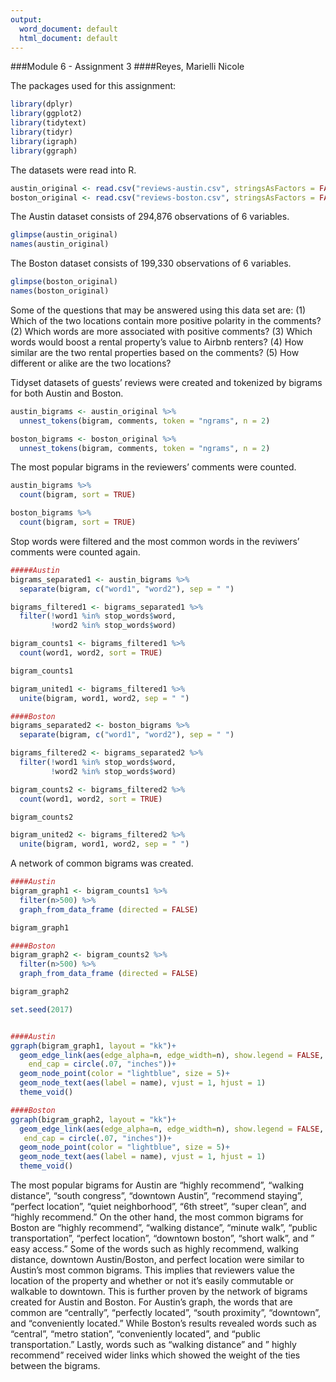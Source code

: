 ---
output:
  word_document: default
  html_document: default
---
###Module 6 - Assignment 3
####Reyes, Marielli Nicole


The packages used for this assignment:
```{r}
library(dplyr) 
library(ggplot2) 
library(tidytext) 
library(tidyr)
library(igraph)
library(ggraph)
```


The datasets were read into R. 
```{r}
austin_original <- read.csv("reviews-austin.csv", stringsAsFactors = FALSE)
boston_original <- read.csv("reviews-boston.csv", stringsAsFactors = FALSE)
```


The Austin dataset consists of 294,876 observations of 6 variables. 
```{r}
glimpse(austin_original)
names(austin_original)
```


The Boston dataset consists of 199,330 observations of 6 variables. 
```{r}
glimpse(boston_original)
names(boston_original)
```

Some of the questions that may be answered using this data set are:
(1) Which of the two locations contain more positive polarity in the comments?
(2) Which words are more associated with positive comments? 
(3) Which words would boost a rental property's value to Airbnb renters?
(4) How similar are the two rental properties based on the comments?
(5) How different or alike are the two locations?


Tidyset datasets of guests' reviews were created and tokenized by bigrams for both Austin and Boston. 
```{r}
austin_bigrams <- austin_original %>% 
  unnest_tokens(bigram, comments, token = "ngrams", n = 2)

boston_bigrams <- boston_original %>% 
  unnest_tokens(bigram, comments, token = "ngrams", n = 2)
```


The most popular bigrams in the reviewers' comments were counted.   
```{r}
austin_bigrams %>% 
  count(bigram, sort = TRUE)

boston_bigrams %>% 
  count(bigram, sort = TRUE)
```


Stop words were filtered and the most common words in the reviwers' comments were counted again.  
```{r}
#####Austin
bigrams_separated1 <- austin_bigrams %>% 
  separate(bigram, c("word1", "word2"), sep = " ") 

bigrams_filtered1 <- bigrams_separated1 %>% 
  filter(!word1 %in% stop_words$word,
         !word2 %in% stop_words$word)

bigram_counts1 <- bigrams_filtered1 %>% 
  count(word1, word2, sort = TRUE)

bigram_counts1

bigram_united1 <- bigrams_filtered1 %>% 
  unite(bigram, word1, word2, sep = " ")

####Boston
bigrams_separated2 <- boston_bigrams %>% 
  separate(bigram, c("word1", "word2"), sep = " ") 

bigrams_filtered2 <- bigrams_separated2 %>% 
  filter(!word1 %in% stop_words$word,
         !word2 %in% stop_words$word)

bigram_counts2 <- bigrams_filtered2 %>% 
  count(word1, word2, sort = TRUE)

bigram_counts2

bigram_united2 <- bigrams_filtered2 %>% 
  unite(bigram, word1, word2, sep = " ")
```



A network of common bigrams was created. 
```{r}
####Austin
bigram_graph1 <- bigram_counts1 %>% 
  filter(n>500) %>% 
  graph_from_data_frame (directed = FALSE)

bigram_graph1

####Boston
bigram_graph2 <- bigram_counts2 %>% 
  filter(n>500) %>% 
  graph_from_data_frame (directed = FALSE)

bigram_graph2
```


```{r}
set.seed(2017)


####Austin
ggraph(bigram_graph1, layout = "kk")+
  geom_edge_link(aes(edge_alpha=n, edge_width=n), show.legend = FALSE,
    end_cap = circle(.07, "inches"))+
  geom_node_point(color = "lightblue", size = 5)+
  geom_node_text(aes(label = name), vjust = 1, hjust = 1)
  theme_void()

####Boston
ggraph(bigram_graph2, layout = "kk")+
  geom_edge_link(aes(edge_alpha=n, edge_width=n), show.legend = FALSE,
   end_cap = circle(.07, "inches"))+
  geom_node_point(color = "lightblue", size = 5)+
  geom_node_text(aes(label = name), vjust = 1, hjust = 1)
  theme_void()
```

The most popular bigrams for Austin are "highly recommend", "walking distance", "south congress", "downtown Austin", "recommend staying", "perfect location", "quiet neighborhood", "6th street", "super clean", and "highly recommend." On the other hand, the most common bigrams for Boston are "highly recommend", "walking distance", "minute walk", "public transportation", "perfect location", "downtown boston", "short walk", and " easy access." Some of the words such as highly recommend, walking distance, downtown Austin/Boston, and perfect location were similar to Austin's most common bigrams. This implies that reviewers value the location of the property and whether or not it's easily commutable or walkable to downtown. This is further proven by the network of bigrams created for Austin and Boston. For Austin's graph, the words that are common are "centrally", "perfectly located", "south proximity", "downtown", and "conveniently located." While Boston's results revealed words such as "central", "metro station", "conveniently located", and "public transportation." Lastly, words such as "walking distance" and " highly recommend" received wider links which showed the weight of the ties between the bigrams.  